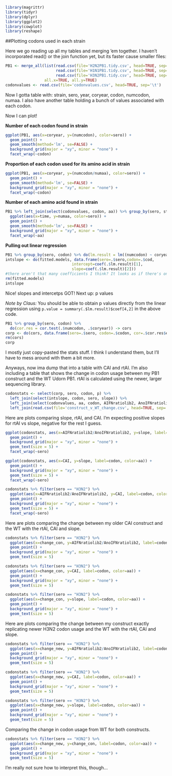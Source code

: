 ```r
library(magrittr)
library(tidyr)
library(dplyr)
library(ggplot2)
library(cowplot)
library(reshape)
```
##Plotting codons used in each strain

Here we go reading up all my tables and merging 'em together.  I haven't incorporated read() or the join function yet, but its faster cause smaller files:
```r
PB1 <- merge_all(list(read.csv(file='H2N2PB1.tidy.csv', head=TRUE, sep='\t'), 
                      read.csv(file='H1N1PB1.tidy.csv', head=TRUE, sep='\t'), 
                      read.csv(file='H3N2PB1.tidy.csv', head=TRUE, sep='\t')), 
                 all.x=TRUE, all.y=TRUE)
codonvalues <- read.csv(file='codonvalues.csv', head=TRUE, sep='\t')
```

Now I gotta table with: strain, sero, year, coryear, codon, numcodon, numaa.  I also have another table holding a bunch of values associated with each codon.

Now I can plot!

__Number of each codon found in strain__
```r
ggplot(PB1, aes(x=coryear, y=(numcodon), color=sero)) + 
  geom_point() + 
  geom_smooth(method='lm', se=FALSE) +
  background_grid(major = "xy", minor = "none") + 
  facet_wrap(~codon)
```


__Proportion of each codon used for its amino acid in strain__
```r
ggplot(PB1, aes(x=coryear, y=(numcodon/numaa), color=sero)) + 
  geom_point() + 
  geom_smooth(method='lm', se=FALSE) +
  background_grid(major = "xy", minor = "none") + 
  facet_wrap(~codon)
```

__Number of each amino acid found in strain__
```r
PB1 %>% left_join(select(codonvalues, codon, aa)) %>% group_by(sero, strain, aa) %>% summarize(time = mean(coryear), numaa = sum(numcodon)) %>%
  ggplot(aes(x=time, y=numaa, color=sero)) + 
  geom_point() + 
  geom_smooth(method='lm', se=FALSE) +
  background_grid(major = "xy", minor = "none") + 
  facet_wrap(~aa)
```

__Pulling out linear regression__
```r
PB1 %>% group_by(sero, codon) %>% do(lm.result = lm((numcodon) ~ coryear, data=.)) -> fitted.models
intslope <- do(fitted.models, data.frame(sero=.$sero,codon=.$cod, 
                             intercept=coef(.$lm.result)[1], 
                             slope=coef(.$lm.result)[2]))
#there aren't that many coefficients I think? It looks as if there's only two. Where are things going wrong...
rm(fitted.models)
intslope
```

Nice!  slopes and intercetps GOT!
Next up: p values

*Note by Claus:* You should be able to obtain p values directly from the linear regression using `p.value = summary(.$lm.result)$coef[4,2]` in the above code.


```r
PB1 %>% group_by(sero, codon) %>%
  do(cor.res = cor.test(.$numcodon, .$coryear)) -> cors
corp <- do(cors, data.frame(sero=.$sero, codon=.$codon, cor=.$cor.res$estimate, p=.$cor.res$p.value))
rm(cors)
corp
```

I mostly just copy-pasted the stats stuff.  I think I understand them, but I'll have to mess around with them a bit more. 

Anyways, now ima dump that into a table with CAI and rtAI.  I'm also including a table that shows the change in codon usage between my PB1 construct and the WT Udorn PB1.  rtAI is calculated using the newer, larger sequencing library.

``` r
codonstats <- select(corp, sero, codon, p) %>% 
  left_join(select(intslope, codon, sero, slope)) %>% 
  left_join(select(codonvalues, aa, codon, AIFNratiolib2, AnoIFNratiolib2, AIFNreadslib2, AnoIFNreadslib2, AIFNratiolib1, AnoIFNratiolib1, AIFNreadslib1, AnoIFNreadslib1, CAI)) %>%
  left_join(read.csv(file='construct_v_WT_change.csv', head=TRUE, sep='\t'))
```

Here are plots comparing slope, rtAI, and CAI.  I'm expecting positive slopes for rtAI vs slope, negative for the rest I guess.

```r
ggplot(codonstats, aes(x=AIFNratiolib2/AnoIFNratiolib2, y=slope, label=codon, color=aa)) + 
  geom_point() + 
  background_grid(major = "xy", minor = "none") + 
  geom_text(size = 5) + 
  facet_wrap(~sero)

ggplot(codonstats, aes(x=CAI, y=slope, label=codon, color=aa)) + 
  geom_point() + 
  background_grid(major = "xy", minor = "none") + 
  geom_text(size = 5) + 
  facet_wrap(~sero)

codonstats %>% filter(sero == "H3N2") %>% 
  ggplot(aes(x=AIFNratiolib2/AnoIFNratiolib2, y=CAI, label=codon, color=aa)) + 
  geom_point() + 
  background_grid(major = "xy", minor = "none") + 
  geom_text(size = 5) + 
  facet_wrap(~sero)

```

Here are plots comparing the change between my older CAI construct and the WT with the rtAI, CAI and slope.

```r
codonstats %>% filter(sero == "H3N2") %>% 
  ggplot(aes(x=change_con, y=AIFNratiolib2/AnoIFNratiolib2, label=codon, color=aa)) + 
  geom_point() + 
  background_grid(major = "xy", minor = "none") + 
  geom_text(size = 5)

codonstats %>% filter(sero == "H3N2") %>% 
  ggplot(aes(x=change_con, y=CAI, label=codon, color=aa)) + 
  geom_point() + 
  background_grid(major = "xy", minor = "none") + 
  geom_text(size = 5)

codonstats %>% filter(sero == "H3N2") %>% 
  ggplot(aes(x=change_con, y=slope, label=codon, color=aa)) + 
  geom_point() + 
  background_grid(major = "xy", minor = "none") + 
  geom_text(size = 5)
```

Here are plots comparing the change between my construct exactly replicating newer H3N2 codon usage and the WT with the rtAI, CAI and slope.

```r
codonstats %>% filter(sero == "H3N2") %>% 
  ggplot(aes(x=change_new, y=AIFNratiolib2/AnoIFNratiolib2, label=codon, color=aa)) + 
  geom_point() + 
  background_grid(major = "xy", minor = "none") + 
  geom_text(size = 5)

codonstats %>% filter(sero == "H3N2") %>% 
  ggplot(aes(x=change_new, y=CAI, label=codon, color=aa)) + 
  geom_point() + 
  background_grid(major = "xy", minor = "none") + 
  geom_text(size = 5)

codonstats %>% filter(sero == "H3N2") %>% 
  ggplot(aes(x=change_new, y=slope, label=codon, color=aa)) + 
  geom_point() + 
  background_grid(major = "xy", minor = "none") + 
  geom_text(size = 5)
```

Comparing the change in codon usage from WT for both constructs.

```r
codonstats %>% filter(sero == "H3N2") %>% 
  ggplot(aes(x=change_new, y=change_con, label=codon, color=aa)) + 
  geom_point() + 
  background_grid(major = "xy", minor = "none") + 
  geom_text(size = 5)
```

I'm really not sure how to interpret this, though...